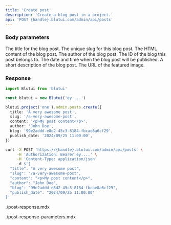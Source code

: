 ```yaml
---
title: 'Create post'
description: 'Create a blog post in a project.'
api: 'POST {handle}.blutui.com/admin/api/posts'
---
```


### Body parameters

<Parameter name="title" type="string" required>
The title for the blog post.
</Parameter>

<Parameter name="slug" type="string" required>
The unique slug for this blog post.
</Parameter>

<Parameter name="content" type="string" required>
The HTML content of the blog post.
</Parameter>

<Parameter name="author" type="string" required>
The author of the blog post.
</Parameter>

<Parameter name="blog" type="string" required>
The ID of the blog this post belongs to.
</Parameter>

<Parameter name="published_date" type="string" required>
The date and time when the blog post will be published.
</Parameter>

<Parameter name="description" type="string">
A short description of the blog post.
</Parameter>

<Parameter name="feature_image" type="string">
The URL of the featured image.
</Parameter>

### Response

```ts tab="Node.js"
import Blutui from 'blutui'

const blutui = new Blutui('ey....')

blutui.project('one').admin.posts.create({
  title: 'A very awesome post',
  slug: '/a-very-awesome-post',
  content: '<p>My post content</p>',
  author: 'John Doe',
  blog: '99e2addd-e8d2-45c3-8184-fbcae8a6cf29',
  publish_date: '2024/09/25 11:00:00',
})
```

```bash tab="cURL"
curl -X POST 'https://{handle}.blutui.com/admin/api/posts' \
     -H 'Authorization: Bearer ey....' \
     -H 'Content-Type: application/json'
     -d $'{
  "title": "A very awesome post",
  "slug": "/a-very-awesome-post",
  "content": "<p>My post content</p>",
  "author": "John Doe",
  "blog": "99e2addd-e8d2-45c3-8184-fbcae8a6cf29",
  "publish_date": "2024/09/25 11:00:00"
}'
```

<include>./post-response.mdx</include>

<include>./post-response-parameters.mdx</include>
